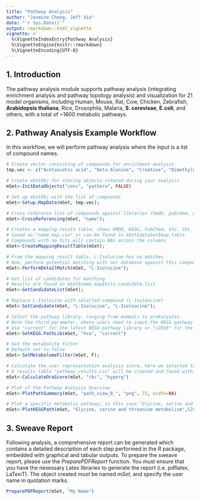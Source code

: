 ```yaml
---
title: "Pathway Analysis"
author: "Jasmine Chong, Jeff Xia"
date: "`r Sys.Date()`"
output: rmarkdown::html_vignette
vignette: >
  %\VignetteIndexEntry{Pathway Analysis}
  %\VignetteEngine{knitr::rmarkdown}
  %\VignetteEncoding{UTF-8}
---
```


## 1. Introduction

The pathway analysis module supports pathway analysis (integrating enrichment analysis and pathway topology analysis) and visualization for 21 model organisms, including Human, Mouse, Rat, Cow, Chicken, Zebrafish, **Arabidopsis thaliana**, Rice, Drosophila, Malaria, **S. cerevisae**, **E.coli**, and others, with a total of ~1600 metabolic pathways.

## 2. Pathway Analysis Example Workflow

In this workflow, we will perform pathway analysis where the input is a list of compound names.

```r
# Create vector consisting of compounds for enrichment analysis 
tmp.vec <- c("Acetoacetic acid", "Beta-Alanine", "Creatine", "Dimethylglycine", "Fumaric acid", "Glycine", "Homocysteine", "L-Cysteine", "L-Isolucine", "L-Phenylalanine", "L-Serine", "L-Threonine", "L-Tyrosine", "L-Valine", "Phenylpyruvic acid", "Propionic acid", "Pyruvic acid", "Sarcosine")

# Create mSetObj for storing objects created during your analysis
mSet<-InitDataObjects("conc", "pathora", FALSE)

# Set up mSetObj with the list of compounds
mSet<-Setup.MapData(mSet, tmp.vec);

# Cross reference list of compounds against libraries (hmdb, pubchem, chebi, kegg, metlin)
mSet<-CrossReferencing(mSet, "name");

# Creates a mapping result table; shows HMDB, KEGG, PubChem, etc. IDs
# Saved as "name_map.csv" or can be found in mSet$dataSet$map.table
# Compounds with no hits will contain NAs across the columns
mSet<-CreateMappingResultTable(mSet);

# From the mapping result table, L-Isolucine has no matches
# Now, perform potential matching with our database against this compound
mSet<-PerformDetailMatch(mSet, "L-Isolucine");

# Get list of candidates for matching
# Results are found in mSet$name.map$hits.candidate.list
mSet<-GetCandidateList(mSet);

# Replace L-Isolucine with selected compound (L-Isoleucine)
mSet<-SetCandidate(mSet, "L-Isolucine", "L-Isoleucine");

# Select the pathway library, ranging from mammals to prokaryotes
# Note the third parameter, where users need to input the KEGG pathway version. 
# Use "current" for the latest KEGG pathway library or "v2018" for the KEGG pathway library version prior to November 2019. 
mSet<-SetKEGG.PathLib(mSet, "hsa", "current")

# Set the metabolite filter
# Default set to false
mSet<-SetMetabolomeFilter(mSet, F);

# Calculate the over representation analysis score, here we selected to use the hypergeometric test (alternative is Fisher's exact test)
# A results table "pathway_results.csv" will be created and found within your working directory
mSet<-CalculateOraScore(mSet, "rbc", "hyperg")

# Plot of the Pathway Analysis Overview 
mSet<-PlotPathSummary(mSet, "path_view_0_", "png", 72, width=NA)

# Plot a specific metabolic pathway, in this case "Glycine, serine and threonine metabolism"
mSet<-PlotKEGGPath(mSet, "Glycine, serine and threonine metabolism",528, 480, "png", NULL)
```

## 3. Sweave Report

Following analysis, a comprehensive report can be generated which contains a detailed description of each step performed in the R package, embedded with graphical and tabular outputs. To prepare the sweave report, please use the *PreparePDFReport* function. You must ensure that you have the nexessary Latex libraries to generate the report (i.e. pdflatex, LaTexiT). The object created *must* be named *mSet*, and specify the user name in quotation marks. 

```r
PreparePDFReport(mSet, "My Name")
```

